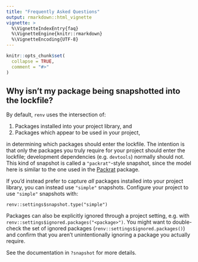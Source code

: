 ```yaml
---
title: "Frequently Asked Questions"
output: rmarkdown::html_vignette
vignette: >
  %\VignetteIndexEntry{faq}
  %\VignetteEngine{knitr::rmarkdown}
  %\VignetteEncoding{UTF-8}
---
```


```r
knitr::opts_chunk$set(
  collapse = TRUE,
  comment = "#>"
)
```

## Why isn't my package being snapshotted into the lockfile? {#1}

By default, `renv` uses the intersection of:

1. Packages installed into your project library, and
2. Packages which appear to be used in your project,

in determining which packages should enter the lockfile. The intention is that
only the packages you truly require for your project should enter the lockfile;
development dependencies (e.g. `devtools`) normally should not. This kind of
snapshot is called a `"packrat"`-style snapshot, since the model here is similar
to the one used in the [Packrat](https://rstudio.github.io/packrat/) package.

If you'd instead prefer to capture _all_ packages installed into your project
library, you can instead use `"simple"` snapshots. Configure your project to
use `"simple"` snapshots with:

```
renv::settings$snapshot.type("simple")
```

Packages can also be explicitly ignored through a project setting, e.g. with
`renv::settings$ignored.packages("<package>")`. You might want to double-check
the set of ignored packages (`renv::settings$ignored.packages()`) and confirm
that you aren't unintentionally ignoring a package you actually require.

See the documentation in `?snapshot` for more details.
